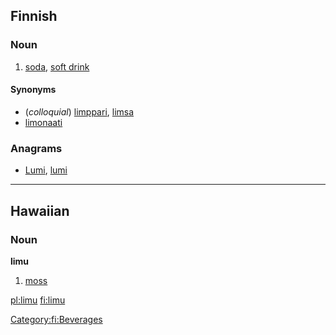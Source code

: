 ==Finnish==

===Noun===
{{fi-noun|limu|type=solu}}

# {{colloquial|lang=fi}} [[soda]], [[soft drink]]

====Synonyms====
* (''colloquial'') [[limppari]], [[limsa]]
* [[limonaati]]

===Anagrams===
* [[Lumi#Finnish|Lumi]], [[lumi#Finnish|lumi]]

[[Category:fi:Beverages]]

----

==Hawaiian==

===Noun===
'''limu'''

# [[moss]]

[[pl:limu]]
[[fi:limu]]
